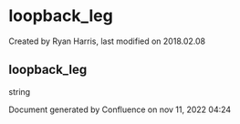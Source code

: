 
# loopback_leg 

 Created by  Ryan Harris, last modified on 2018.02.08

## loopback_leg

string

Document generated by Confluence on nov 11, 2022 04:24

